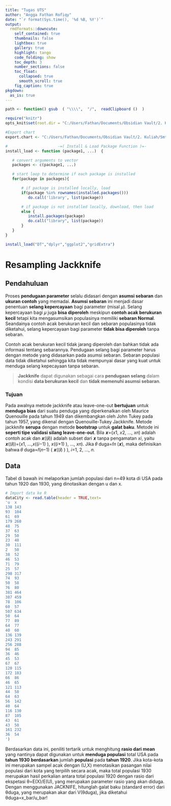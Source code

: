 ```yaml
---
title: "Tugas UTS"
author: "Angga Fathan Rofiqy"
date: "`r format(Sys.time(), '%d %B, %Y')`"
output:
  rmdformats::downcute:
    self_contained: true
    thumbnails: false
    lightbox: true
    gallery: true
    highlight: tango
    code_folding: show
    toc_depth: 3
    number_sections: false
    toc_float:
      collapsed: true
      smooth_scroll: true
    fig_caption: true
pkgdown:
  as_is: true
---
```


```r
path <- function() gsub  ( "\\\\",  "/",  readClipboard ()  )

require("knitr")
opts_knit$set(root.dir = "C:/Users/Fathan/Documents/Obsidian Vault/2. Kuliah/Smt 6/2. Teknik Pembelajaran Mesin/Project/Kuliah Tugas Individu 1")

#Export chart
export.chart <- "C:/Users/Fathan/Documents/Obsidian Vault/2. Kuliah/Smt 6/2. Teknik Pembelajaran Mesin/Project/Kuliah Tugas Individu 1/Chart"

#                      -=( Install & Load Package Function )=-
install_load <- function (package1, ...)  {   

   # convert arguments to vector
   packages <- c(package1, ...)

   # start loop to determine if each package is installed
   for(package in packages){

       # if package is installed locally, load
       if(package %in% rownames(installed.packages()))
          do.call('library', list(package))

       # if package is not installed locally, download, then load
       else {
          install.packages(package)
          do.call("library", list(package))
       }
   } 
}

install_load("DT","dplyr","ggplot2","gridExtra")
```

# Resampling Jackknife

## Pendahuluan

Proses **pendugaan parameter** selalu didasari dengan **asumsi sebaran** dan **ukuran contoh** yang memadai. **Asumsi sebaran** ini menjadi dasar penentuan **selang kepercayaan** bagi parameter (misal 𝜇). Selang kepercayaan bagi 𝜇 juga **bisa diperoleh** meskipun **contoh acak berukuran kecil** tetapi kita mengasumsikan populasinya memiliki **sebaran Normal**. Seandainya contoh acak berukuran kecil dan sebaran populasinya tidak diketahui, selang kepercayaan bagi parameter **tidak bisa diperoleh** tanpa sebaran.

Contoh acak berukuran kecil tidak jarang diperoleh dan bahkan tidak ada informasi tentang sebarannya. Pendugaan selang bagi parameter harus dengan metode yang didasarkan pada asumsi sebaran. Sebaran populasi data tidak diketahui sehingga kita tidak mempunyai dasar yang kuat untuk menduga selang kepecayaan tanpa sebaran.

> **Jackknife** dapat digunakan sebagai cara **pendugaan selang** dalam kondisi **data berukuran kecil** dan **tidak memenuhi asumsi sebaran**.

### Tujuan

Pada awalnya metode jackknife atau leave-one-out **bertujuan** untuk **menduga bias** dari suatu penduga yang diperkenalkan oleh Maurice Quenouille pada tahun 1949 dan dikembangkan oleh John Tukey pada tahun 1957, yang dikenal dengan Quenouille-Tukey Jackknife. Metode jackknife **serupa** dengan metode **bootstrap** untuk **galat baku**. Metode ini **seperti tipe validasi silang leave-one-out**. Bila 𝒙=(𝑥1, 𝑥2, …, 𝑥𝑛) adalah contoh acak dan 𝒙((𝒊)) adalah subset dari 𝒙 tanpa pengamatan 𝑥𝑖, yaitu 𝒙((𝒊))=(𝑥1, …,𝑥((𝑖−1) ), 𝑥((𝑖+1) ), …, 𝑥𝑛). Jika 𝜃 duga=𝑓𝑛 (𝒙), maka definisikan bahwa 𝜃 duga=𝑓(𝑛−1) ( 𝒙((𝒊) ) ), 𝑖=1, 2, …, 𝑛.

## Data

Tabel di bawah ini melaporkan jumlah populasi dari n=49 kota di USA pada tahun 1920 dan 1930, yang dinotasikan dengan u dan x.

```r
# Import data ke R
dataCity <- read.table(header = TRUE,text=
'u  x 
138 143
93  104
61  69
179 260
48  75
37  63
29  50
23  48
30  111
2   50
38  52
46  53
71  79
25  57
298 317
74  93
50  58
76  80
381 464
387 459
78  106
60  57
507 634
50  64
77  89
64  77
40  60
136 139
243 291
256 288
94  85
36  46
45  53
67  67
120 115
172 183
66  86
46  65
121 113
44  58
64  63
56  142
40  64
116 130
87  105
43  61
43  50
161 232
36  54
')
```

Berdasarkan data ini, peniliti tertarik untuk menghitung **rasio dari mean** yang nantinya dapat digunakan untuk **menduga populasi** total USA pada **tahun 1930** **berdasarkan** jumlah **populasi** pada **tahun 1920**. Jika kota-kota ini merupakan sampel acak dengan (U,X) menotasikan pasangan nilai populasi dari kota yang terpilih secara acak, maka total populasi 1930 merupakan hasil perkalian antara total populasi 1920 dengan rasio dari ekspetasi θ=E(X)/E(U), yang merupakan parameter rasio yang akan diduga. Dengan menggunakan JACKNIFE, hitunglah galat baku (standard error) dari θduga, yang merupakan akar dari V(θduga), jika diketahui θduga=x_bar/u_bar!
